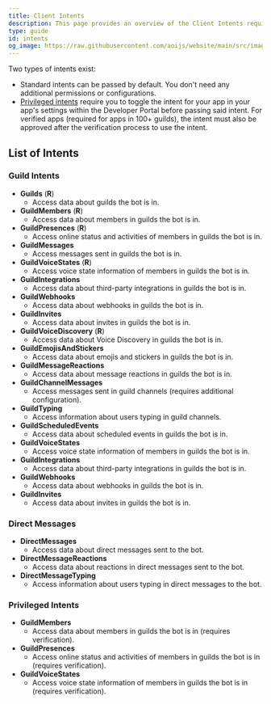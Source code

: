 ```yaml
---
title: Client Intents
description: This page provides an overview of the Client Intents required for various functionalities.
type: guide
id: intents
og_image: https://raw.githubusercontent.com/aoijs/website/main/src/images/og/6.png
---
```


Two types of intents exist:

-   Standard intents can be passed by default. You don't need any additional permissions or configurations.
-   [Privileged intents](https://discord.com/developers/docs/topics/gateway#privileged-intents) require you to toggle the intent for your app in your app's settings within the Developer Portal before passing said intent. For verified apps (required for apps in 100+ guilds), the intent must also be approved after the verification process to use the intent.

## List of Intents

### Guild Intents

-   **Guilds** (**R**)
    -   Access data about guilds the bot is in.
-   **GuildMembers** (**R**)
    -   Access data about members in guilds the bot is in.
-   **GuildPresences** (**R**)
    -   Access online status and activities of members in guilds the bot is in.
-   **GuildMessages**
    -   Access messages sent in guilds the bot is in.
-   **GuildVoiceStates** (**R**)
    -   Access voice state information of members in guilds the bot is in.
-   **GuildIntegrations**
    -   Access data about third-party integrations in guilds the bot is in.
-   **GuildWebhooks**
    -   Access data about webhooks in guilds the bot is in.
-   **GuildInvites**
    -   Access data about invites in guilds the bot is in.
-   **GuildVoiceDiscovery** (**R**)
    -   Access data about Voice Discovery in guilds the bot is in.
-   **GuildEmojisAndStickers**
    -   Access data about emojis and stickers in guilds the bot is in.
-   **GuildMessageReactions**
    -   Access data about message reactions in guilds the bot is in.
-   **GuildChannelMessages**
    -   Access messages sent in guild channels (requires additional configuration).
-   **GuildTyping**
    -   Access information about users typing in guild channels.
-   **GuildScheduledEvents**
    -   Access data about scheduled events in guilds the bot is in.
-   **GuildVoiceStates**
    -   Access voice state information of members in guilds the bot is in.
-   **GuildIntegrations**
    -   Access data about third-party integrations in guilds the bot is in.
-   **GuildWebhooks**
    -   Access data about webhooks in guilds the bot is in.
-   **GuildInvites**
    -   Access data about invites in guilds the bot is in.

### Direct Messages

-   **DirectMessages**
    -   Access data about direct messages sent to the bot.
-   **DirectMessageReactions**
    -   Access data about reactions in direct messages sent to the bot.
-   **DirectMessageTyping**
    -   Access information about users typing in direct messages to the bot.

### Privileged Intents

-   **GuildMembers**
    -   Access data about members in guilds the bot is in (requires verification).
-   **GuildPresences**
    -   Access online status and activities of members in guilds the bot is in (requires verification).
-   **GuildVoiceStates**
    -   Access voice state information of members in guilds the bot is in (requires verification).
